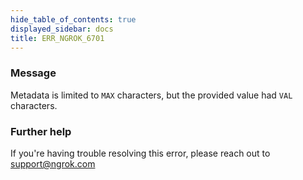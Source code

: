 ```yaml
---
hide_table_of_contents: true
displayed_sidebar: docs
title: ERR_NGROK_6701
---
```




### Message

Metadata is limited to `MAX` characters, but the provided value had `VAL` characters.

<ErrorDetails error="err_ngrok_6701" />

### Further help

If you're having trouble resolving this error, please reach out to [support@ngrok.com](mailto:support@ngrok.com?subject=Help%20with%20ERR_NGROK_6701)
